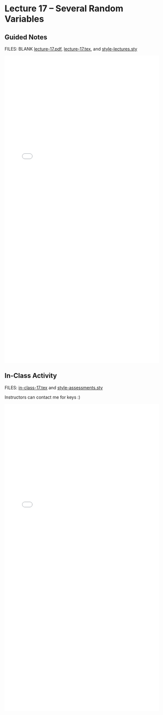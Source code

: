 # Lecture 17 -- Several Random Variables {.unnumbered}

## Guided Notes

FILES: BLANK [lecture-17.pdf](https://github.com/coltongearhart/math321/blob/main/lectures/lecture-17.pdf), [lecture-17.tex](https://github.com/coltongearhart/math321/blob/main/lectures/lecture-17.tex), and [style-lectures.sty](https://github.com/coltongearhart/math321/blob/main/lectures/style-lectures.sty)

<embed src="lectures/lecture-17-COMPLETED.pdf" type="application/pdf" width="100%" height="1000px"></embed>

## In-Class Activity

FILES: [in-class-17.tex](https://github.com/coltongearhart/math321/blob/main/assessments/in-class-17.tex) and [style-assessments.sty](https://github.com/coltongearhart/math321/blob/main/assessments/style-assessments.sty)

Instructors can contact me for keys :)

<embed src="assessments/in-class-17.pdf" type="application/pdf" width="100%" height="1000px"></embed>